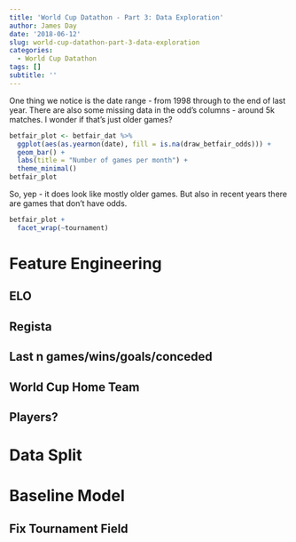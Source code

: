 ```yaml
---
title: 'World Cup Datathon - Part 3: Data Exploration'
author: James Day
date: '2018-06-12'
slug: world-cup-datathon-part-3-data-exploration
categories:
  - World Cup Datathon
tags: []
subtitle: ''
---
```



One thing we notice is the date range - from 1998 through to the end of last year. There are also some missing data in the odd's columns - around 5k matches. I wonder if that's just older games? 

```r
betfair_plot <- betfair_dat %>%
  ggplot(aes(as.yearmon(date), fill = is.na(draw_betfair_odds))) + 
  geom_bar() +
  labs(title = "Number of games per month") + 
  theme_minimal()
betfair_plot
```

So, yep - it does look like mostly older games. But also in recent years there are games that don't have odds. 

```r
betfair_plot + 
  facet_wrap(~tournament)

```


# Feature Engineering
## ELO

## Regista

## Last n games/wins/goals/conceded

## World Cup Home Team

## Players?

# Data Split

# Baseline Model

## Fix Tournament Field